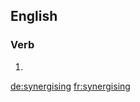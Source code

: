 ==English==

===Verb===
{{head|en}}

# {{present participle of|synergise|lang=en}}

[[de:synergising]]
[[fr:synergising]]